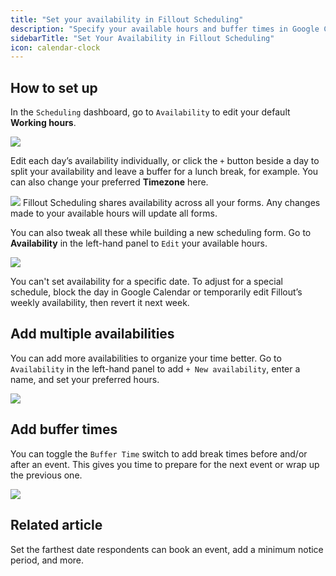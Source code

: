 ```yaml
---
title: "Set your availability in Fillout Scheduling"
description: "Specify your available hours and buffer times in Google Calendar for bookings through Fillout Scheduling forms. Add multiple availabilities to better organize or categorize your time."
sidebarTitle: "Set Your Availability in Fillout Scheduling"
icon: calendar-clock
---
```


## How to set up

In the `Scheduling` dashboard, go to `Availability` to edit your default **Working hours**.

<Frame>
  <img src="/images/scheduling/image-9.png" />
</Frame>

Edit each day’s availability individually, or click the `+` button beside a day to split your availability and leave a buffer for a lunch break, for example. You can also change your preferred **Timezone** here.

<Frame>
  <img src="/images/scheduling/image-10.png" />
</Frame>

<Note>
Fillout Scheduling shares availability across all your forms. Any changes made to your available hours will update all forms.
</Note>

You can also tweak all these while building a new scheduling form. Go to **Availability** in the left-hand panel to `Edit` your available hours.

<Frame>
  <img src="/images/scheduling/image-11.png" />
</Frame>

You can't set availability for a specific date. To adjust for a special schedule, block the day in Google Calendar or temporarily edit Fillout’s weekly availability, then revert it next week.

## Add multiple availabilities

You can add more availabilities to organize your time better. Go to `Availability` in the left-hand panel to add `+ New availability`, enter a name, and set your preferred hours.

<Frame>
  <img src="/images/scheduling/image-12.png" />
</Frame>

## Add buffer times

You can toggle the `Buffer Time` switch to add break times before and/or after an event. This gives you time to prepare for the next event or wrap up the previous one.

<Frame>
  <img src="/images/scheduling/image-13.png" />
</Frame>

## Related article

<CardGroup cols={3}>
  <Card title="Limit bookings" href="/help/limit-bookings" icon="calendar-circle-minus" iconType="regular" color="#FFC738">
  Set the farthest date respondents can book an event, add a minimum notice period, and more.
  </Card>
</CardGroup>

